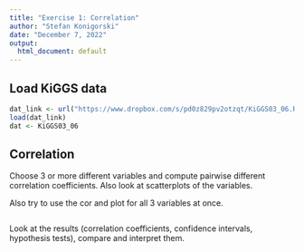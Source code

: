 ---
title: "Exercise 1: Correlation"
author: "Stefan Konigorski"
date: "December 7, 2022"
output:
  html_document: default
---

## Load KiGGS data

```{r}
dat_link <- url("https://www.dropbox.com/s/pd0z829pv2otzqt/KiGGS03_06.RData?dl=1")
load(dat_link)
dat <- KiGGS03_06
```

## Correlation

Choose 3 or more different variables and compute pairwise different correlation coefficients. Also look at scatterplots of the variables.

Also try to use the cor and plot for all 3 variables at once.

```{r}
```

Look at the results (correlation coefficients, confidence intervals, hypothesis tests), compare and interpret them.
